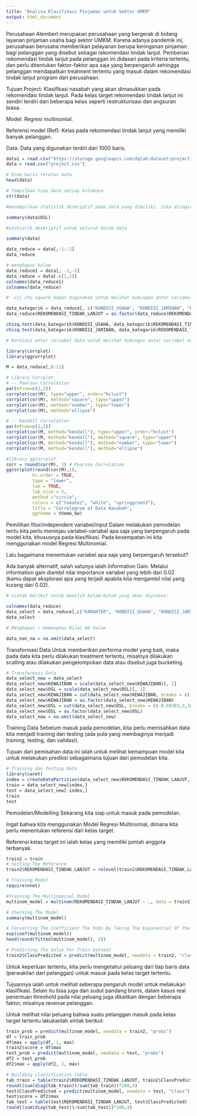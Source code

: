 ---
title: "Analisa Klasifikasi Pinjaman untuk Sektor UMKM"
output: html_document
---

Perusahaan Alembert merupakan perusahaan yang bergerak di bidang layanan pinjaman usaha bagi sektor UMKM. Karena adanya pandemik ini, perusahaan berusaha memberikan pelayanan berupa keringanan pinjaman bagi pelanggan yang disebut sebagai rekomendasi tindak lanjut. Pemberian rekomendasi tindak lanjut pada pelanggan ini didasari pada kriteria tertentu, dan perlu ditentukan faktor-faktor apa saja yang berpengaruh sehingga pelanggan mendapatkan treatment tertentu yang masuk dalam rekomendasi tindak lanjut program dari perusahaan.

Tujuan Project: Klasifikasi nasabah yang akan dimasukkan pada rekomendasi tindak lanjut. Pada kelas target rekomendasi tindak lanjut ini sendiri terdiri dari beberapa kelas seperti restrukturisasi dan angsuran biasa.

Model: Regresi multinomial.

Referensi model (Ref): Kelas pada rekomendasi tindak lanjut yang memiliki banyak pelanggan.

Data: Data yang digunakan terdiri dari 1000 baris.

```{R}
data1 = read.csv("https://storage.googleapis.com/dqlab-dataset/project.csv")
data = read.csv("project.csv")
```

```{r}
# Enam baris teratas data
head(data)

# Tampilkan tipe data setiap kolomnya
str(data)
```

```{r}
#menampilkan statistik deskriptif pada data yang dimiliki. Jika diinginkan lebih spesifik maka dapat dilakukan pada kolom tertentu pada tabel data yang kita punya. Tentunya kita dapat menggunakan accessor $ untuk memilih kolom yang diinginkan dari data

summary(data$OSL)
```

```{r}
#statistik deskriptif untuk seluruh kolom data

summary(data)
```

```{r}
data_reduce = data[,-1:-2]
data_reduce
```

```{r}
# menghapus kolom
data_reduce1 = data[, -1,-2]
data_reduce = data[-c(1,2)]
colnames(data_reduce1)
colnames(data_reduce)
```

```{r}
#  uji chi-square dapat digunakan untuk melihat hubungan antar variabel kategorik

data_kategorik = data_reduce[, c("KONDISI_USAHA", "KONDISI_JAMINAN", "REKOMENDASI_TINDAK_LANJUT")]
data_reduce$REKOMENDASI_TINDAK_LANJUT = as.factor(data_reduce$REKOMENDASI_TINDAK_LANJUT)

chisq.test(data_kategorik$KONDISI_USAHA, data_kategorik$REKOMENDASI_TINDAK_LANJUT)
chisq.test(data_kategorik$KONDISI_JAMINAN, data_kategorik$REKOMENDASI_TINDAK_LANJUT)
```

```{r}
# Korelasi antar variabel data untuk melihat hubungan antar variabel numerikal

library(corrplot)
library(ggcorrplot)

M = data_reduce[,8:11]

# Library Corrplot
# -- Pearson Correlation
par(mfrow=c(2,2))
corrplot(cor(M), type="upper", order="hclust")
corrplot(cor(M), method="square", type="upper")
corrplot(cor(M), method="number", type="lower")
corrplot(cor(M), method="ellipse")

# -- Kendall Correlation
par(mfrow=c(2,2))
corrplot(cor(M, method="kendall"), type="upper", order="hclust")
corrplot(cor(M, method="kendall"), method="square", type="upper")
corrplot(cor(M, method="kendall"), method="number", type="lower")
corrplot(cor(M, method="kendall"), method="ellipse")

#library ggcorrplot
corr = round(cor(M), 1) # Pearson Correlation
ggcorrplot(round(cor(M),1),
		  hc.order = TRUE,
		  type = "lower",
		  lab = TRUE,
		  lab_size = 3,
	 	  method ="circle",
		  colors = c("tomato2", "white", "springgreen3"),
		  title = "Correlogram of Data Nasabah",
		  ggtheme = theme_bw)
```

Pemilihan fitur/independent variabel/input
Dalam melakukan pemodelan tentu kita perlu meninjau variabel-variabel apa saja yang berpengaruh pada model kita, khususnya pada klasifikasi. Pada kesempatan ini kita menggunakan model Regresi Multinomial.

Lalu bagaimana menentukan variabel apa saja yang berpengaruh tersebut?

Ada banyak alternatif, salah satunya ialah Information Gain. Melalui information gain diambil nilai importance variabel yang lebih dari 0.02 (kamu dapat eksplorasi apa yang terjadi apabila kita mengambil nilai yang kurang dari 0.02).

```{r}
# sintak berikut untuk memilih kolom-kolom yang akan diproses:

colnames(data_reduce)
data_select = data_reduce[,c("KARAKTER", "KONDISI_USAHA", "KONDISI_JAMINAN", "STATUS", "KEWAJIBAN", "OSL", "KOLEKTIBILITAS", "REKOMENDASI_TINDAK_LANJUT")]
data_select
```

```{r}
# Menghapus / memangkas Nilai NA Value

data_non_na = na.omit(data_select)
```

Transformasi Data
Untuk memberikan performa model yang baik,  maka pada data kita perlu dilakukan treatment tertentu, misalnya dilakukan scalling atau dilakukan pengelompokan data atau disebut juga bucketing.

```{r}
# Transformasi Data
data_select_new = data_select
data_select_new$KEWAJIBAN = scale(data_select_new$KEWAJIBAN)[, 1]
data_select_new$OSL = scale(data_select_new$OSL)[, 1]
data_select_new$KEWAJIBAN = cut(data_select_new$KEWAJIBAN, breaks = c(-0.354107,5,15,30))
data_select_new$KEWAJIBAN = as.factor(data_select_new$KEWAJIBAN)
data_select_new$OSL = cut(data_select_new$OSL, breaks = c(-0.60383,3,10,15))
data_select_new$OSL = as.factor(data_select_new$OSL)
data_select_new = na.omit(data_select_new)
```

Training Data
Sebelum masuk pada pemodelan, kita perlu memisahkan data kita menjadi training dan testing (ada pula yang membaginya menjadi training, testing, dan validasi).

Tujuan dari pemisahan data ini ialah untuk melihat kemampuan model kita untuk melakukan prediksi sebagaimana tujuan dari pemodelan kita.
```{r}
# Training dan Testing Data
library(caret)
index = createDataPartition(data_select_new$REKOMENDASI_TINDAK_LANJUT, p= .95, list=FALSE)
train = data_select_new[index,]
test = data_select_new[-index,]
train
test
```

Pemodelan/Modelling
Sekarang kita siap untuk masuk pada pemodelan.

Ingat bahwa kita menggunakan Model Regresi Multinomial, dimana kita perlu menentukan referensi dari kelas target.

Referensi kelas target ini ialah kelas yang memiliki jumlah anggota terbanyak.
```{r}
train2 = train
# Setting The Reference
train2$REKOMENDASI_TINDAK_LANJUT = relevel(train2$REKOMENDASI_TINDAK_LANJUT, ref = "Angsuran Biasa")

# Training Model
require(nnet)

#Training The Multinominal Model
multinom_model = multinom(REKOMENDASI_TINDAK_LANJUT ~ ., data = train2)

# Checking The Model
summary(multinom_model)

# Converting The Coefficient The Odds By Taking The Exponantial Of The Coefficients
exp(coef(multinom_model))
head(round(fitted(multinom_model), 2))

# Predicting The Value For Train Dataset
train2$ClassPredicted = predict(multinom_model, newdata = train2, "class")
```

Untuk keperluan tertentu, kita perlu mengetahui peluang dari tiap baris data (perwakilan dari pelanggan) untuk masuk pada kelas target tertentu.

Tujuannya ialah untuk melihat seberapa pengaruh model untuk melakukan klasifikasi. Selain itu bisa juga dari sudut pandang bisnis, dalam kasus real penentuan threshold pada nilai peluang juga dikaitkan dengan beberapa faktor, misalnya revenue pelanggan.

Untuk melihat nilai peluang bahwa suatu pelanggan masuk pada kelas target tertentu lakukanlah sintak berikut:
```{r}
train_prob = predict(multinom_model, newdata = train2, "probs")
df = train_prob
df$max = apply(df, 1, max)
train2$score = df$max
test_prob = predict(multinom_model, newdata = test, "probs")
df2 = test_prob
df2$max = apply(df2, 1, max)

# Building classification table
tab_train = table(train2$REKOMENDASI_TINDAK_LANJUT, train2$ClassPredicted)
round((sum(diag(tab_train))/sum(tab_train))*100,4)
test$ClassPredicted = predict(multinom_model, newdata = test, "class")
test$score = df2$max
tab_test = table(test$REKOMENDASI_TINDAK_LANJUT, test$ClassPredicted)
round((sum(diag(tab_test))/sum(tab_test))*100,4)
```

```{r}

```

